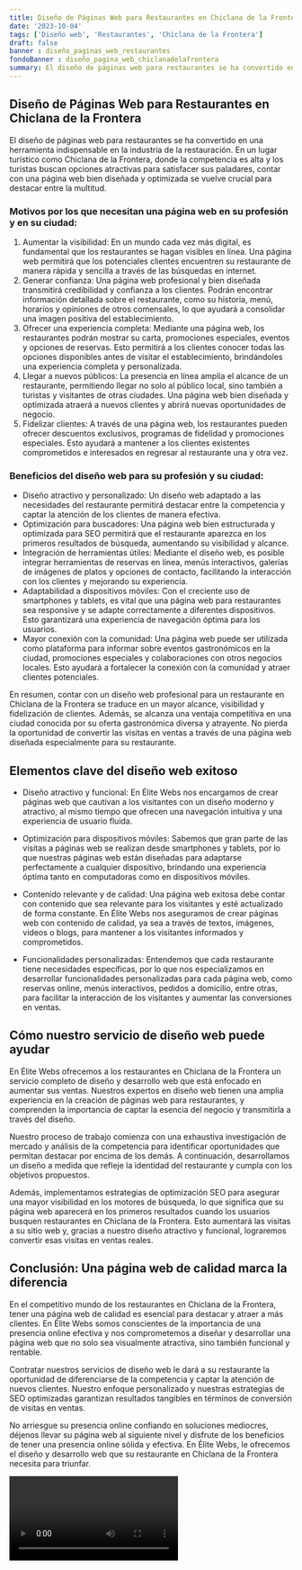 ```yaml
---
title: Diseño de Páginas Web para Restaurantes en Chiclana de la Frontera
date: '2023-10-04'
tags: ['Diseño web', 'Restaurantes', 'Chiclana de la Frontera']
draft: false
banner : diseño_paginas_web_restaurantes
fondoBanner : diseño_pagina_web_chiclanadelafrontera
summary: El diseño de páginas web para restaurantes se ha convertido en una herramienta indispensable en la industria de la restauración. En un lugar turístico como Chiclana de la Frontera, donde la competencia es alta y los turistas buscan opciones atractivas para satisfacer sus paladares, contar con una página web bien diseñada y optimizada se vuelve crucial para destacar entre la multitud.
---
```


## Diseño de Páginas Web para Restaurantes en Chiclana de la Frontera

El diseño de páginas web para restaurantes se ha convertido en una herramienta indispensable en la industria de la restauración. En un lugar turístico como Chiclana de la Frontera, donde la competencia es alta y los turistas buscan opciones atractivas para satisfacer sus paladares, contar con una página web bien diseñada y optimizada se vuelve crucial para destacar entre la multitud.

### Motivos por los que necesitan una página web en su profesión y en su ciudad:

1. Aumentar la visibilidad: En un mundo cada vez más digital, es fundamental que los restaurantes se hagan visibles en línea. Una página web permitirá que los potenciales clientes encuentren su restaurante de manera rápida y sencilla a través de las búsquedas en internet.
2. Generar confianza: Una página web profesional y bien diseñada transmitirá credibilidad y confianza a los clientes. Podrán encontrar información detallada sobre el restaurante, como su historia, menú, horarios y opiniones de otros comensales, lo que ayudará a consolidar una imagen positiva del establecimiento.
3. Ofrecer una experiencia completa: Mediante una página web, los restaurantes podrán mostrar su carta, promociones especiales, eventos y opciones de reservas. Esto permitirá a los clientes conocer todas las opciones disponibles antes de visitar el establecimiento, brindándoles una experiencia completa y personalizada.
4. Llegar a nuevos públicos: La presencia en línea amplía el alcance de un restaurante, permitiendo llegar no solo al público local, sino también a turistas y visitantes de otras ciudades. Una página web bien diseñada y optimizada atraerá a nuevos clientes y abrirá nuevas oportunidades de negocio.
5. Fidelizar clientes: A través de una página web, los restaurantes pueden ofrecer descuentos exclusivos, programas de fidelidad y promociones especiales. Esto ayudará a mantener a los clientes existentes comprometidos e interesados en regresar al restaurante una y otra vez.

### Beneficios del diseño web para su profesión y su ciudad:

- Diseño atractivo y personalizado: Un diseño web adaptado a las necesidades del restaurante permitirá destacar entre la competencia y captar la atención de los clientes de manera efectiva.
- Optimización para buscadores: Una página web bien estructurada y optimizada para SEO permitirá que el restaurante aparezca en los primeros resultados de búsqueda, aumentando su visibilidad y alcance.
- Integración de herramientas útiles: Mediante el diseño web, es posible integrar herramientas de reservas en línea, menús interactivos, galerías de imágenes de platos y opciones de contacto, facilitando la interacción con los clientes y mejorando su experiencia.
- Adaptabilidad a dispositivos móviles: Con el creciente uso de smartphones y tablets, es vital que una página web para restaurantes sea responsive y se adapte correctamente a diferentes dispositivos. Esto garantizará una experiencia de navegación óptima para los usuarios.
- Mayor conexión con la comunidad: Una página web puede ser utilizada como plataforma para informar sobre eventos gastronómicos en la ciudad, promociones especiales y colaboraciones con otros negocios locales. Esto ayudará a fortalecer la conexión con la comunidad y atraer clientes potenciales.

En resumen, contar con un diseño web profesional para un restaurante en Chiclana de la Frontera se traduce en un mayor alcance, visibilidad y fidelización de clientes. Además, se alcanza una ventaja competitiva en una ciudad conocida por su oferta gastronómica diversa y atrayente. No pierda la oportunidad de convertir las visitas en ventas a través de una página web diseñada especialmente para su restaurante.

<GifSeo />

<Cta />

## Elementos clave del diseño web exitoso

- Diseño atractivo y funcional: En Élite Webs nos encargamos de crear páginas web que cautivan a los visitantes con un diseño moderno y atractivo, al mismo tiempo que ofrecen una navegación intuitiva y una experiencia de usuario fluida.

- Optimización para dispositivos móviles: Sabemos que gran parte de las visitas a páginas web se realizan desde smartphones y tablets, por lo que nuestras páginas web están diseñadas para adaptarse perfectamente a cualquier dispositivo, brindando una experiencia óptima tanto en computadoras como en dispositivos móviles.

- Contenido relevante y de calidad: Una página web exitosa debe contar con contenido que sea relevante para los visitantes y esté actualizado de forma constante. En Élite Webs nos aseguramos de crear páginas web con contenido de calidad, ya sea a través de textos, imágenes, videos o blogs, para mantener a los visitantes informados y comprometidos.

- Funcionalidades personalizadas: Entendemos que cada restaurante tiene necesidades específicas, por lo que nos especializamos en desarrollar funcionalidades personalizadas para cada página web, como reservas online, menús interactivos, pedidos a domicilio, entre otras, para facilitar la interacción de los visitantes y aumentar las conversiones en ventas.

## Cómo nuestro servicio de diseño web puede ayudar

En Élite Webs ofrecemos a los restaurantes en Chiclana de la Frontera un servicio completo de diseño y desarrollo web que está enfocado en aumentar sus ventas. Nuestros expertos en diseño web tienen una amplia experiencia en la creación de páginas web para restaurantes, y comprenden la importancia de captar la esencia del negocio y transmitirla a través del diseño.

Nuestro proceso de trabajo comienza con una exhaustiva investigación de mercado y análisis de la competencia para identificar oportunidades que permitan destacar por encima de los demás. A continuación, desarrollamos un diseño a medida que refleje la identidad del restaurante y cumpla con los objetivos propuestos.

Además, implementamos estrategias de optimización SEO para asegurar una mayor visibilidad en los motores de búsqueda, lo que significa que su página web aparecerá en los primeros resultados cuando los usuarios busquen restaurantes en Chiclana de la Frontera. Esto aumentará las visitas a su sitio web y, gracias a nuestro diseño atractivo y funcional, lograremos convertir esas visitas en ventas reales.

## Conclusión: Una página web de calidad marca la diferencia

En el competitivo mundo de los restaurantes en Chiclana de la Frontera, tener una página web de calidad es esencial para destacar y atraer a más clientes. En Élite Webs somos conscientes de la importancia de una presencia online efectiva y nos comprometemos a diseñar y desarrollar una página web que no solo sea visualmente atractiva, sino también funcional y rentable.

Contratar nuestros servicios de diseño web le dará a su restaurante la oportunidad de diferenciarse de la competencia y captar la atención de nuevos clientes. Nuestro enfoque personalizado y nuestras estrategias de SEO optimizadas garantizan resultados tangibles en términos de conversión de visitas en ventas.

No arriesgue su presencia online confiando en soluciones mediocres, déjenos llevar su página web al siguiente nivel y disfrute de los beneficios de tener una presencia online sólida y efectiva. En Élite Webs, le ofrecemos el diseño y desarrollo web que su restaurante en Chiclana de la Frontera necesita para triunfar.

<Video />

<CtaBot job='Restaurantes' city='Chiclana de la Frontera'/>

<Gmaps query='Chiclana de la Frontera+españa+maps' />